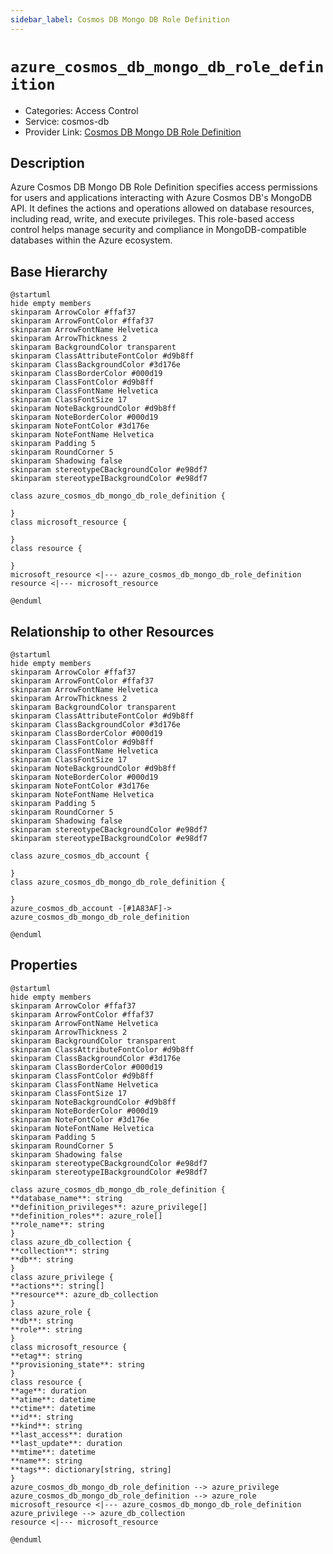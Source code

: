 ```yaml
---
sidebar_label: Cosmos DB Mongo DB Role Definition
---
```


# `azure_cosmos_db_mongo_db_role_definition`

- Categories: Access Control
- Service: cosmos-db
- Provider Link: [Cosmos DB Mongo DB Role Definition](https://learn.microsoft.com/en-us/azure/cosmos-db/mongodb/rbac-overview)

## Description

Azure Cosmos DB Mongo DB Role Definition specifies access permissions for users and applications interacting with Azure Cosmos DB's MongoDB API. It defines the actions and operations allowed on database resources, including read, write, and execute privileges. This role-based access control helps manage security and compliance in MongoDB-compatible databases within the Azure ecosystem.

## Base Hierarchy

<ZoomPanPinch>

```kroki imgType="plantuml" imgAlt="Hierarchy of Cosmos DB Mongo DB Role Definition"
@startuml
hide empty members
skinparam ArrowColor #ffaf37
skinparam ArrowFontColor #ffaf37
skinparam ArrowFontName Helvetica
skinparam ArrowThickness 2
skinparam BackgroundColor transparent
skinparam ClassAttributeFontColor #d9b8ff
skinparam ClassBackgroundColor #3d176e
skinparam ClassBorderColor #000d19
skinparam ClassFontColor #d9b8ff
skinparam ClassFontName Helvetica
skinparam ClassFontSize 17
skinparam NoteBackgroundColor #d9b8ff
skinparam NoteBorderColor #000d19
skinparam NoteFontColor #3d176e
skinparam NoteFontName Helvetica
skinparam Padding 5
skinparam RoundCorner 5
skinparam Shadowing false
skinparam stereotypeCBackgroundColor #e98df7
skinparam stereotypeIBackgroundColor #e98df7

class azure_cosmos_db_mongo_db_role_definition {

}
class microsoft_resource {

}
class resource {

}
microsoft_resource <|--- azure_cosmos_db_mongo_db_role_definition
resource <|--- microsoft_resource

@enduml
```

</ZoomPanPinch>

## Relationship to other Resources

<ZoomPanPinch>

```kroki imgType="plantuml" imgAlt="Diagram of Cosmos DB Mongo DB Role Definition resource relationships"
@startuml
hide empty members
skinparam ArrowColor #ffaf37
skinparam ArrowFontColor #ffaf37
skinparam ArrowFontName Helvetica
skinparam ArrowThickness 2
skinparam BackgroundColor transparent
skinparam ClassAttributeFontColor #d9b8ff
skinparam ClassBackgroundColor #3d176e
skinparam ClassBorderColor #000d19
skinparam ClassFontColor #d9b8ff
skinparam ClassFontName Helvetica
skinparam ClassFontSize 17
skinparam NoteBackgroundColor #d9b8ff
skinparam NoteBorderColor #000d19
skinparam NoteFontColor #3d176e
skinparam NoteFontName Helvetica
skinparam Padding 5
skinparam RoundCorner 5
skinparam Shadowing false
skinparam stereotypeCBackgroundColor #e98df7
skinparam stereotypeIBackgroundColor #e98df7

class azure_cosmos_db_account {

}
class azure_cosmos_db_mongo_db_role_definition {

}
azure_cosmos_db_account -[#1A83AF]-> azure_cosmos_db_mongo_db_role_definition

@enduml
```

</ZoomPanPinch>

## Properties

<ZoomPanPinch>

```kroki imgType="plantuml" imgAlt="Diagram of Cosmos DB Mongo DB Role Definition data model"
@startuml
hide empty members
skinparam ArrowColor #ffaf37
skinparam ArrowFontColor #ffaf37
skinparam ArrowFontName Helvetica
skinparam ArrowThickness 2
skinparam BackgroundColor transparent
skinparam ClassAttributeFontColor #d9b8ff
skinparam ClassBackgroundColor #3d176e
skinparam ClassBorderColor #000d19
skinparam ClassFontColor #d9b8ff
skinparam ClassFontName Helvetica
skinparam ClassFontSize 17
skinparam NoteBackgroundColor #d9b8ff
skinparam NoteBorderColor #000d19
skinparam NoteFontColor #3d176e
skinparam NoteFontName Helvetica
skinparam Padding 5
skinparam RoundCorner 5
skinparam Shadowing false
skinparam stereotypeCBackgroundColor #e98df7
skinparam stereotypeIBackgroundColor #e98df7

class azure_cosmos_db_mongo_db_role_definition {
**database_name**: string
**definition_privileges**: azure_privilege[]
**definition_roles**: azure_role[]
**role_name**: string
}
class azure_db_collection {
**collection**: string
**db**: string
}
class azure_privilege {
**actions**: string[]
**resource**: azure_db_collection
}
class azure_role {
**db**: string
**role**: string
}
class microsoft_resource {
**etag**: string
**provisioning_state**: string
}
class resource {
**age**: duration
**atime**: datetime
**ctime**: datetime
**id**: string
**kind**: string
**last_access**: duration
**last_update**: duration
**mtime**: datetime
**name**: string
**tags**: dictionary[string, string]
}
azure_cosmos_db_mongo_db_role_definition --> azure_privilege
azure_cosmos_db_mongo_db_role_definition --> azure_role
microsoft_resource <|--- azure_cosmos_db_mongo_db_role_definition
azure_privilege --> azure_db_collection
resource <|--- microsoft_resource

@enduml
```

</ZoomPanPinch>
